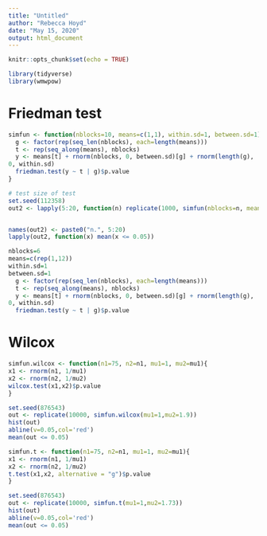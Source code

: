 ```yaml
---
title: "Untitled"
author: "Rebecca Hoyd"
date: "May 15, 2020"
output: html_document
---
```


```r
knitr::opts_chunk$set(echo = TRUE)

library(tidyverse)
library(wmwpow)
```

# Friedman test
```r
simfun <- function(nblocks=10, means=c(1,1), within.sd=1, between.sd=1) {
  g <- factor(rep(seq_len(nblocks), each=length(means)))
  t <- rep(seq_along(means), nblocks)
  y <- means[t] + rnorm(nblocks, 0, between.sd)[g] + rnorm(length(g),
0, within.sd)
  friedman.test(y ~ t | g)$p.value
}

# test size of test
set.seed(112358)
out2 <- lapply(5:20, function(n) replicate(1000, simfun(nblocks=n, means=c(1,2,3))))


names(out2) <- paste0("n.", 5:20)
lapply(out2, function(x) mean(x <= 0.05))
```

```r
nblocks=6
means=c(rep(1,12))
within.sd=1
between.sd=1
  g <- factor(rep(seq_len(nblocks), each=length(means)))
  t <- rep(seq_along(means), nblocks)
  y <- means[t] + rnorm(nblocks, 0, between.sd)[g] + rnorm(length(g),
0, within.sd)
  friedman.test(y ~ t | g)$p.value
```

# Wilcox

```r

simfun.wilcox <- function(n1=75, n2=n1, mu1=1, mu2=mu1){
x1 <- rnorm(n1, 1/mu1)
x2 <- rnorm(n2, 1/mu2)
wilcox.test(x1,x2)$p.value
}

set.seed(876543)
out <- replicate(10000, simfun.wilcox(mu1=1,mu2=1.9))
hist(out)
abline(v=0.05,col='red')
mean(out <= 0.05)
```

```r
simfun.t <- function(n1=75, n2=n1, mu1=1, mu2=mu1){
x1 <- rnorm(n1, 1/mu1)
x2 <- rnorm(n2, 1/mu2)
t.test(x1,x2, alternative = "g")$p.value
}

set.seed(876543)
out <- replicate(10000, simfun.t(mu1=1,mu2=1.73))
hist(out)
abline(v=0.05,col='red')
mean(out <= 0.05)
```